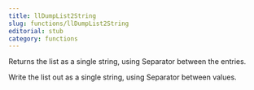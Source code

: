 ```yaml
---
title: llDumpList2String
slug: functions/llDumpList2String
editorial: stub
category: functions
---
```


<LSLFunction name="llDumpList2String"/>

Returns the list as a single string, using Separator between the entries.

Write the list out as a single string, using Separator between values.
